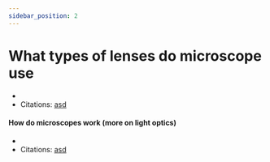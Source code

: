 ```yaml
---
sidebar_position: 2
---
```

# What types of lenses do microscope use
- 
- Citations: [asd](https://www.britannica.com/science/bacteria/Evolution-of-bacteria)
#### How do microscopes work (more on light optics)
- 
- Citations: [asd](https://www.britannica.com/science/bacteria/Evolution-of-bacteria)